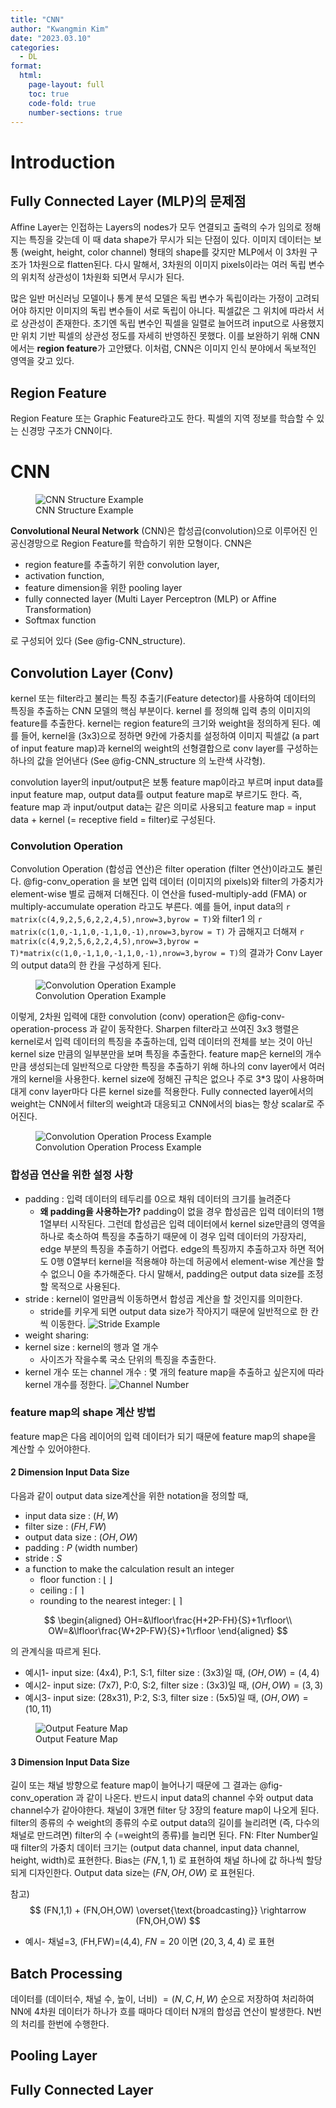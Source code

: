 ```yaml
---
title: "CNN"
author: "Kwangmin Kim"
date: "2023.03.10"
categories: 
  - DL
format: 
  html:
    page-layout: full
    toc: true
    code-fold: true
    number-sections: true
---
```


# Introduction

## Fully Connected Layer (MLP)의 문제점

Affine Layer는 인접하는 Layers의 nodes가 모두 연결되고 출력의 수가 임의로 정해지는 특징을 갖는데 이 때 data shape가 무시가 되는 단점이 있다. 이미지 데이터는 보통 (weight, height, color channel) 형태의 shape를 갖지만 MLP에서 이 3차원 구조가 1차원으로 flatten된다. 다시 말해서, 3차원의 이미지 pixels이라는 여러 독립 변수의 위치적 상관성이 1차원화 되면서 무시가 된다.

많은 일반 머신러닝 모델이나 통계 분석 모델은 독립 변수가 독립이라는 가정이 고려되어야 하지만 이미지의 독립 변수들이 서로 독립이 아니다. 픽셀값은 그 위치에 따라서 서로 상관성이 존재한다. 초기엔 독립 변수인 픽셀을 일렬로 늘어뜨려 input으로 사용했지만 위치 기반 픽셀의 상관성 정도를 자세히 반영하진 못했다. 이를 보완하기 위해 CNN에서는 **region feature**가 고안됐다. 이처럼, CNN은 이미지 인식 분야에서 독보적인 영역을 갖고 있다.

## Region Feature

Region Feature 또는 Graphic Feature라고도 한다. 픽셀의 지역 정보를 학습할 수 있는 신경망 구조가 CNN이다. 

# CNN

![CNN Structure Example](../../../../../images/cnn/figure1.png){#fig-CNN_structure}

**Convolutional Neural Network** (CNN)은 합성곱(convolution)으로 이루어진 인공신경망으로 Region Feature를 학습하기 위한 모형이다. CNN은 

* region feature를 추출하기 위한 convolution layer, 
* activation function,
* feature dimension을 위한 pooling layer 
* fully connected layer (Multi Layer Perceptron (MLP) or Affine Transformation)
* Softmax function

로 구성되어 있다 (See @fig-CNN_structure).


## Convolution Layer (Conv)

kernel 또는 filter라고 불리는 특징 추출기(Feature detector)를 사용하여 데이터의 특징을 추출하는 CNN 모델의 핵심 부분이다. kernel 를 정의해 입력 층의 이미지의 feature를 추출한다. kernel는 region feature의 크기와 weight을 정의하게 된다. 예를 들어, kernel을 (3x3)으로 정하면 9칸에 가중치를 설정하여 이미지 픽셀값 (a part of input feature map)과 kernel의 weight의 선형결합으로 conv layer를 구성하는 하나의 값을 얻어낸다 (See @fig-CNN_structure 의 노란색 사각형). 

convolution layer의 input/output은 보통 feature map이라고 부르며 input data를 input feature map, output data를 output feature map로 부르기도 한다. 즉, feature map 과 input/output data는 같은 의미로 사용되고 feature map = input data + kernel (= receptive field = filter)로 구성된다.


### Convolution Operation 

Convolution Operation (합성곱 연산)은 filter operation (filter 연산)이라고도 불린다. @fig-conv_operation 을 보면 입력 데이터 (이미지의 pixels)와 filter의 가중치가 element-wise 별로 곱해져 더해진다. 이 연산을 fused-multiply-add (FMA) or multiply-accumulate operation 라고도 부른다. 예를 들어, input data의 `r matrix(c(4,9,2,5,6,2,2,4,5),nrow=3,byrow = T)`와 filter1 의 `r  matrix(c(1,0,-1,1,0,-1,1,0,-1),nrow=3,byrow = T)` 가 곱해지고 더해져 `r matrix(c(4,9,2,5,6,2,2,4,5),nrow=3,byrow = T)*matrix(c(1,0,-1,1,0,-1,1,0,-1),nrow=3,byrow = T)`의 결과가 Conv Layer의 output data의 한 칸을 구성하게 된다. 

![Convolution Operation Example](../../../../../images/cnn/figure2.png){#fig-conv_operation}

이렇게, 2차원 입력에 대한 convolution (conv) operation은 @fig-conv-operation-process 과 같이 동작한다. Sharpen filter라고 쓰여진 3x3 행렬은 kernel로서 입력 데이터의 특징을 추출하는데, 입력 데이터의 전체를 보는 것이 
아닌 kernel size 만큼의 일부분만을 보며 특징을 추출한다. feature map은 kernel의 개수만큼 생성되는데 일반적으로 다양한 특징을 추출하기 위해 하나의 conv layer에서 여러개의 kernel을 사용한다. kernel size에 정해진 규칙은 없으나 주로 3*3 많이 사용하며 대게 conv layer마다 다른 kernel size를 적용한다. Fully connected layer에서의 weight는 CNN에서 filter의 weight과 대응되고 CNN에서의 bias는 항상 scalar로 주어진다.

![Convolution Operation Process Example](../../../../../images/cnn/figure3.gif){#fig-conv-operation-process}

### 합성곱 연산을 위한 설정 사항

- padding : 입력 데이터의 테두리를 0으로 채워 데이터의 크기를 늘려준다
    - **왜 padding을 사용하는가?** padding이 없을 경우 합성곱은 입력 데이터의 1행 1열부터 시작된다. 그런데 합성곱은 입력 데이터에서 kernel size만큼의 영역을 하나로 축소하여 특징을 추출하기 때문에 이 경우 입력 데이터의 가장자리, edge 부분의 특징을 추출하기 어렵다. edge의 특징까지 추출하고자 하면 적어도 0행 0열부터 kernel을 적용해야 하는데 허공에서 element-wise 계산을 할 수 없으니 0을 추가해준다. 다시 말해서, padding은 output data size를 조정할 목적으로 사용된다.
- stride : kernel이 얼만큼씩 이동하면서 합성곱 계산을 할 것인지를 의미한다.
    - stride를 키우게 되면 output data size가 작아지기 때문에 일반적으로 한 칸씩 이동한다.
    ![Stride Example](../../../../../images/cnn/stride.PNG)
- weight sharing:    
- kernel size : kernel의 행과 열 개수
    - 사이즈가 작을수록 국소 단위의 특징을 추출한다.
- kernel 개수 또는 channel 개수 : 몇 개의 feature map을 추출하고 싶은지에 따라 kernel 개수를 정한다.
    ![Channel Number](../../../../../images/cnn/channel%20number.PNG)


### feature map의 shape 계산 방법

feature map은 다음 레이어의 입력 데이터가 되기 때문에 feature map의 shape을 계산할 수 있어야한다.

#### 2 Dimension Input Data Size

다음과 같이 output data size계산을 위한 notation을 정의할 때,

* input data size : $(H,W)$
* filter size : $(FH, FW)$
* output data size : $(OH, OW)$
* padding : $P$ (width number)
* stride : $S$
* a function to make the calculation result an integer
  * floor function : $\lfloor \text{ } \rfloor$
  * ceiling : $\lceil \text{ } \rceil$
  * rounding to the nearest integer: $\lfloor \text{ } \rceil$

$$
\begin{aligned}
  OH=&\lfloor\frac{H+2P-FH}{S}+1\rfloor\\
  OW=&\lfloor\frac{W+2P-FW}{S}+1\rfloor
\end{aligned}
$$

의 관계식을 따르게 된다.

* 예시1- input size: (4x4), P:1, S:1, filter size : (3x3)일 때, $(OH,OW)=(4,4)$
* 예시2- input size: (7x7), P:0, S:2, filter size : (3x3)일 때, $(OH,OW)=(3,3)$
* 예시3- input size: (28x31), P:2, S:3, filter size : (5x5)일 때, $(OH,OW)=(10,11)$

![Output Feature Map](../2023-03-10_cnn/output_featuremap.png)

#### 3 Dimension Input Data Size

길이 또는 채널 방향으로 feature map이 늘어나기 때문에 그 결과는 @fig-conv_operation 과 같이 나온다. 반드시 input data의 channel 수와 output data channel수가 같아야한다. 채널이 3개면 filter 당 3장의 feature map이 나오게 된다. filter의 종류의 수 weight의 종류의 수로 output data의 길이를 늘리려면 (즉, 다수의 채널로 만드려면) filter의 수 (=weight의 종류)를 늘리면 된다. FN: Flter Number일 때  filter의 가중치 데이터 크기는 (output data channel, input data channel, height, width)로 표현한다. Bias는 $(FN,1,1)$ 로 표현하여 채널 하나에 값 하나씩 할당되게 디자인한다. Output data size는 $(FN,OH,OW)$ 로 표현된다. 

참고) 
$$
(FN,1,1) + (FN,OH,OW) \overset{\text{broadcasting}} \rightarrow (FN,OH,OW) 
$$

* 예시- 채널=3, (FH,FW)=(4,4), $FN=20$ 이면 $(20,3,4,4)$ 로 표현

## Batch Processing

데이터를 (데이터수, 채널 수, 높이, 너비) $= (N,C,H,W)$ 순으로 저장하여 처리하여 NN에 4차원 데이터가 하나가 흐를 때마다 데이터 N개의 합성곱 연산이 발생한다. N번의 처리를 한번에 수행한다.

## Pooling Layer

## Fully Connected Layer
